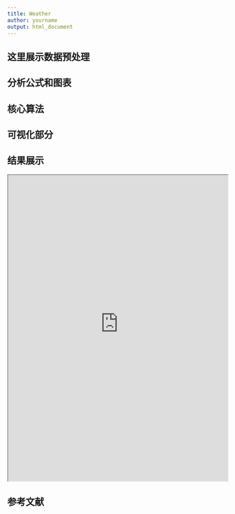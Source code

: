 ```yaml
---
title: Weather
author: yourname
output: html_document
---
```


## 这里展示数据预处理

## 分析公式和图表

## 核心算法

## 可视化部分

## 结果展示

:::{.column-page}

<iframe src='https://ollielballinger.users.earthengine.app/view/rojavaoil' width='100%' height='700px'></iframe>

:::

## 参考文献
